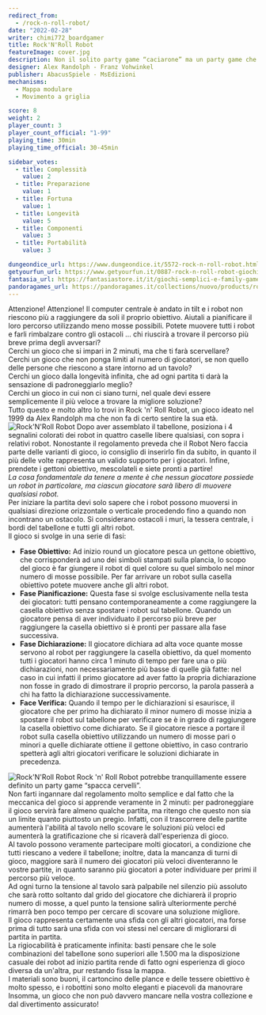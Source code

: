 ```yaml
---
redirect_from:
  - /rock-n-roll-robot/
date: "2022-02-28"
writer: chimi772_boardgamer
title: Rock'N'Roll Robot
featureImage: cover.jpg
description: Non il solito party game “caciarone” ma un party game che giochi nella tua testa
designer: Alex Randolph - Franz Vohwinkel
publisher: AbacusSpiele - MsEdizioni
mechanisms:
  - Mappa modulare
  - Movimento a griglia

score: 8
weight: 2
player_count: 3
player_count_official: "1-99"
playing_time: 30min
playing_time_official: 30-45min

sidebar_votes:
  - title: Complessità
    value: 2
  - title: Preparazione
    value: 1
  - title: Fortuna
    value: 1
  - title: Longevità
    value: 5
  - title: Componenti
    value: 3
  - title: Portabilità
    value: 3

dungeondice_url: https://www.dungeondice.it/5572-rock-n-roll-robot.html
getyourfun_url: https://www.getyourfun.it/0887-rock-n-roll-robot-giochi-per-famiglia.html
fantasia_url: https://fantasiastore.it/it/giochi-semplici-e-family-games/7328-rock-n-roll-robot.html
pandoragames_url: https://pandoragames.it/collections/nuovo/products/rock-n-roll-robot
---
```


<Setting>
  Attenzione! Attenzione! Il computer centrale è andato in tilt e i robot non
  riescono più a raggiungere da soli il proprio obiettivo. Aiutali a pianificare
  il loro percorso utilizzando meno mosse possibili. Potete muovere tutti i
  robot e farli rimbalzare contro gli ostacoli … chi riuscirà a trovare il
  percorso più breve prima degli avversari?
  <br />
  Cerchi un gioco che si impari in 2 minuti, ma che ti farà scervellare?
  <br />
  Cerchi un gioco che non ponga limiti al numero di giocatori, se non quello
  delle persone che riescono a stare intorno ad un tavolo?
  <br />
  Cerchi un gioco dalla longevità infinita, che ad ogni partita ti darà la
  sensazione di padroneggiarlo meglio?
  <br />
  Cerchi un gioco in cui non ci siano turni, nel quale devi essere semplicemente
  il più veloce a trovare la migliore soluzione?
  <br />
  Tutto questo e molto altro lo trovi in Rock 'n' Roll Robot, un gioco ideato
  nel 1999 da Alex Randolph ma che non fa di certo sentire la sua età.
</Setting>

<img src="./game1.jpg" alt="Rock'N'Roll Robot" />

<Rules>
  Dopo aver assemblato il tabellone, posiziona i 4 segnalini colorati dei robot
  in quattro caselle libere qualsiasi, con sopra i relativi robot. Nonostante il
  regolamento preveda che il Robot Nero faccia parte delle varianti di gioco, io
  consiglio di inserirlo fin da subito, in quanto il più delle volte rappresenta
  un valido supporto per i giocatori. Infine, prendete i gettoni obiettivo,
  mescolateli e siete pronti a partire!
  <br />
  <em>
    La cosa fondamentale da tenere a mente è che nessun giocatore possiede un
    robot in particolare, ma ciascun giocatore sarà libero di muovere qualsiasi
    robot.
  </em>
  <br />
  Per iniziare la partita devi solo sapere che i robot possono muoversi in
  qualsiasi direzione orizzontale o verticale procedendo fino a quando non
  incontrano un ostacolo. Si considerano ostacoli i muri, la tessera centrale, i
  bordi del tabellone e tutti gli altri robot.
  <br />
  Il gioco si svolge in una serie di fasi:
  <ul>
    <li>
      <strong>Fase Obiettivo:</strong> Ad inizio round un giocatore pesca un
      gettone obiettivo, che corrisponderà ad uno dei simboli stampati sulla
      plancia, lo scopo del gioco è far giungere il robot di quel colore su quel
      simbolo nel minor numero di mosse possibile. Per far arrivare un robot
      sulla casella obiettivo potete muovere anche gli altri robot.
    </li>
    <li>
      <strong>Fase Pianificazione:</strong> Questa fase si svolge esclusivamente
      nella testa dei giocatori: tutti pensano contemporaneamente a come
      raggiungere la casella obiettivo senza spostare i robot sul tabellone.
      Quando un giocatore pensa di aver individuato il percorso più breve per
      raggiungere la casella obiettivo si è pronti per passare alla fase
      successiva.
    </li>
    <li>
      <strong>Fase Dichiarazione:</strong> Il giocatore dichiara ad alta voce
      quante mosse servono al robot per raggiungere la casella obiettivo, da
      quel momento tutti i giocatori hanno circa 1 minuto di tempo per fare una
      o più dichiarazioni, non necessariamente più basse di quelle già fatte:
      nel caso in cui infatti il primo giocatore ad aver fatto la propria
      dichiarazione non fosse in grado di dimostrare il proprio percorso, la
      parola passerà a chi ha fatto la dichiarazione successivamente.
    </li>
    <li>
      <strong>Face Verifica:</strong> Quando il tempo per le dichiarazioni si
      esaurisce, il giocatore che per primo ha dichiarato il minor numero di
      mosse inizia a spostare il robot sul tabellone per verificare se è in
      grado di raggiungere la casella obiettivo come dichiarato. Se il giocatore
      riesce a portare il robot sulla casella obiettivo utilizzando un numero di
      mosse pari o minori a quelle dichiarate ottiene il gettone obiettivo, in
      caso contrario spetterà agli altri giocatori verificare le soluzioni
      dichiarate in precedenza.
    </li>
  </ul>
</Rules>

<img src="./game2.jpg" alt="Rock'N'Roll Robot" />

<Feedback>
  Rock 'n' Roll Robot potrebbe tranquillamente essere definito un party game
  “spacca cervelli”.
  <br />
  Non farti ingannare dal regolamento molto semplice e dal fatto che la
  meccanica del gioco si apprende veramente in 2 minuti: per padroneggiare il
  gioco servirà fare almeno qualche partita, ma ritengo che questo non sia un
  limite quanto piuttosto un pregio. Infatti, con il trascorrere delle partite
  aumenterà l'abilità al tavolo nello scovare le soluzioni più veloci ed
  aumenterà la gratificazione che si ricaverà dall'esperienza di gioco.
  <br />
  Al tavolo possono veramente partecipare molti giocatori, a condizione che
  tutti riescano a vedere il tabellone; inoltre, data la mancanza di turni di
  gioco, maggiore sarà il numero dei giocatori più veloci diventeranno le vostre
  partite, in quanto saranno più giocatori a poter individuare per primi il
  percorso più veloce.
  <br />
  Ad ogni turno la tensione al tavolo sarà palpabile nel silenzio più assoluto
  che sarà rotto soltanto dal grido del giocatore che dichiarerà il proprio
  numero di mosse, a quel punto la tensione salirà ulteriormente perché rimarrà
  ben poco tempo per cercare di scovare una soluzione migliore.
  <br />
  Il gioco rappresenta certamente una sfida con gli altri giocatori, ma forse
  prima di tutto sarà una sfida con voi stessi nel cercare di migliorarsi di
  partita in partita.
  <br />
  La rigiocabilità è praticamente infinita: basti pensare che le sole
  combinazioni del tabellone sono superiori alle 1.500 ma la disposizione
  casuale dei robot ad inizio partita rende di fatto ogni esperienza di gioco
  diversa da un'altra, pur restando fissa la mappa.
  <br />
  I materiali sono buoni, il cartoncino delle plance e delle tessere obiettivo è
  molto spesso, e i robottini sono molto eleganti e piacevoli da manovrare
  <br />
  Insomma, un gioco che non può davvero mancare nella vostra collezione e dal
  divertimento assicurato!
</Feedback>

<Instagram id="Cag9hkKjq1D" />
